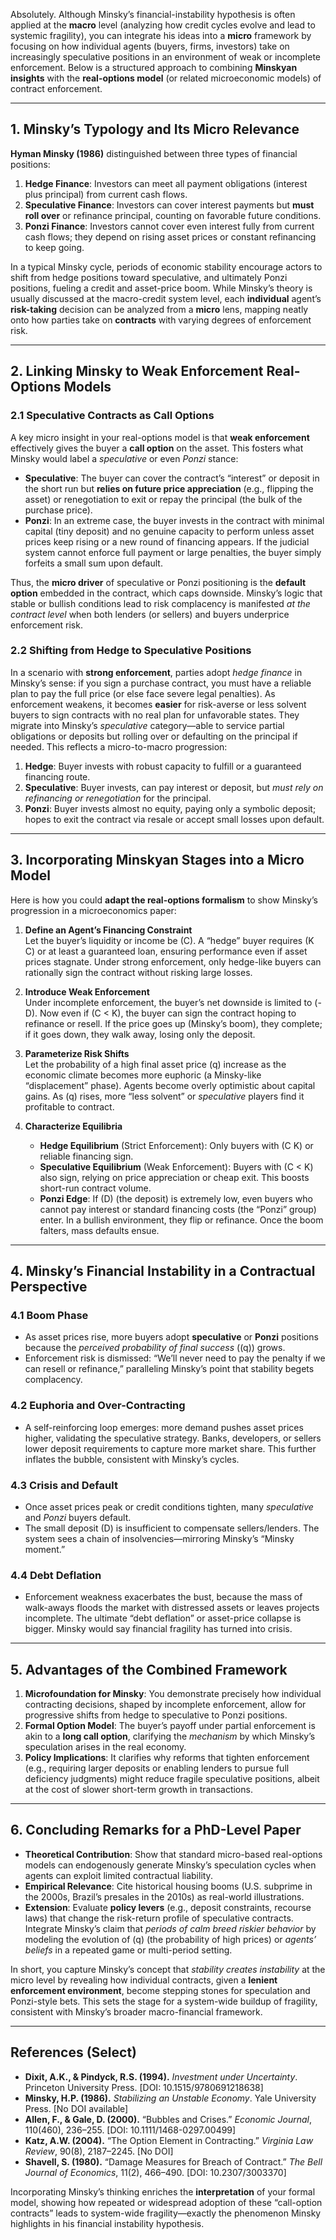 Absolutely. Although Minsky’s financial-instability hypothesis is often applied at the **macro** level (analyzing how credit cycles evolve and lead to systemic fragility), you can integrate his ideas into a **micro** framework by focusing on how individual agents (buyers, firms, investors) take on increasingly speculative positions in an environment of weak or incomplete enforcement. Below is a structured approach to combining **Minskyan insights** with the **real-options model** (or related microeconomic models) of contract enforcement.

---

## 1. Minsky’s Typology and Its Micro Relevance

**Hyman Minsky (1986)** distinguished between three types of financial positions:

1. **Hedge Finance**: Investors can meet all payment obligations (interest plus principal) from current cash flows.  
2. **Speculative Finance**: Investors can cover interest payments but **must roll over** or refinance principal, counting on favorable future conditions.  
3. **Ponzi Finance**: Investors cannot cover even interest fully from current cash flows; they depend on rising asset prices or constant refinancing to keep going.

In a typical Minsky cycle, periods of economic stability encourage actors to shift from hedge positions toward speculative, and ultimately Ponzi positions, fueling a credit and asset-price boom. While Minsky’s theory is usually discussed at the macro-credit system level, each **individual** agent’s **risk-taking** decision can be analyzed from a **micro** lens, mapping neatly onto how parties take on **contracts** with varying degrees of enforcement risk.

---

## 2. Linking Minsky to Weak Enforcement Real-Options Models

### 2.1 Speculative Contracts as Call Options
A key micro insight in your real-options model is that **weak enforcement** effectively gives the buyer a **call option** on the asset. This fosters what Minsky would label a *speculative* or even *Ponzi* stance:

- **Speculative**: The buyer can cover the contract’s “interest” or deposit in the short run but **relies on future price appreciation** (e.g., flipping the asset) or renegotiation to exit or repay the principal (the bulk of the purchase price).  
- **Ponzi**: In an extreme case, the buyer invests in the contract with minimal capital (tiny deposit) and no genuine capacity to perform unless asset prices keep rising or a new round of financing appears. If the judicial system cannot enforce full payment or large penalties, the buyer simply forfeits a small sum upon default.

Thus, the **micro driver** of speculative or Ponzi positioning is the **default option** embedded in the contract, which caps downside. Minsky’s logic that stable or bullish conditions lead to risk complacency is manifested *at the contract level* when both lenders (or sellers) and buyers underprice enforcement risk.

### 2.2 Shifting from Hedge to Speculative Positions
In a scenario with **strong enforcement**, parties adopt *hedge finance* in Minsky’s sense: if you sign a purchase contract, you must have a reliable plan to pay the full price (or else face severe legal penalties). As enforcement weakens, it becomes **easier** for risk-averse or less solvent buyers to sign contracts with no real plan for unfavorable states. They migrate into Minsky’s *speculative* category—able to service partial obligations or deposits but rolling over or defaulting on the principal if needed. This reflects a micro-to-macro progression:

1. **Hedge**: Buyer invests with robust capacity to fulfill or a guaranteed financing route.  
2. **Speculative**: Buyer invests, can pay interest or deposit, but *must rely on refinancing or renegotiation* for the principal.  
3. **Ponzi**: Buyer invests almost no equity, paying only a symbolic deposit; hopes to exit the contract via resale or accept small losses upon default.  

---

## 3. Incorporating Minskyan Stages into a Micro Model

Here is how you could **adapt the real-options formalism** to show Minsky’s progression in a microeconomics paper:

1. **Define an Agent’s Financing Constraint**  
   Let the buyer’s liquidity or income be \(C\). A “hedge” buyer requires \(K \le C\) or at least a guaranteed loan, ensuring performance even if asset prices stagnate. Under strong enforcement, only hedge-like buyers can rationally sign the contract without risking large losses.

2. **Introduce Weak Enforcement**  
   Under incomplete enforcement, the buyer’s net downside is limited to \(-D\). Now even if \(C < K\), the buyer can sign the contract hoping to refinance or resell. If the price goes up (Minsky’s boom), they complete; if it goes down, they walk away, losing only the deposit.  

3. **Parameterize Risk Shifts**  
   Let the probability of a high final asset price \(q\) increase as the economic climate becomes more euphoric (a Minsky-like “displacement” phase). Agents become overly optimistic about capital gains. As \(q\) rises, more “less solvent” or *speculative* players find it profitable to contract.

4. **Characterize Equilibria**  
   - **Hedge Equilibrium** (Strict Enforcement): Only buyers with \(C \ge K\) or reliable financing sign.  
   - **Speculative Equilibrium** (Weak Enforcement): Buyers with \(C < K\) also sign, relying on price appreciation or cheap exit. This boosts short-run contract volume.  
   - **Ponzi Edge**: If \(D\) (the deposit) is extremely low, even buyers who cannot pay interest or standard financing costs (the “Ponzi” group) enter. In a bullish environment, they flip or refinance. Once the boom falters, mass defaults ensue.

---

## 4. Minsky’s Financial Instability in a Contractual Perspective

### 4.1 Boom Phase
- As asset prices rise, more buyers adopt **speculative** or **Ponzi** positions because the *perceived probability of final success* \((q)\) grows.  
- Enforcement risk is dismissed: “We’ll never need to pay the penalty if we can resell or refinance,” paralleling Minsky’s point that stability begets complacency.

### 4.2 Euphoria and Over-Contracting
- A self-reinforcing loop emerges: more demand pushes asset prices higher, validating the speculative strategy. Banks, developers, or sellers lower deposit requirements to capture more market share. This further inflates the bubble, consistent with Minsky’s cycles.

### 4.3 Crisis and Default
- Once asset prices peak or credit conditions tighten, many *speculative* and *Ponzi* buyers default.  
- The small deposit \(D\) is insufficient to compensate sellers/lenders. The system sees a chain of insolvencies—mirroring Minsky’s “Minsky moment.”

### 4.4 Debt Deflation
- Enforcement weakness exacerbates the bust, because the mass of walk-aways floods the market with distressed assets or leaves projects incomplete. The ultimate “debt deflation” or asset-price collapse is bigger. Minsky would say financial fragility has turned into crisis.

---

## 5. Advantages of the Combined Framework

1. **Microfoundation for Minsky**: You demonstrate precisely how individual contracting decisions, shaped by incomplete enforcement, allow for progressive shifts from hedge to speculative to Ponzi positions.  
2. **Formal Option Model**: The buyer’s payoff under partial enforcement is akin to a **long call option**, clarifying the *mechanism* by which Minsky’s speculation arises in the real economy.  
3. **Policy Implications**: It clarifies why reforms that tighten enforcement (e.g., requiring larger deposits or enabling lenders to pursue full deficiency judgments) might reduce fragile speculative positions, albeit at the cost of slower short-term growth in transactions.

---

## 6. Concluding Remarks for a PhD-Level Paper

- **Theoretical Contribution**: Show that standard micro-based real-options models can endogenously generate Minsky’s speculation cycles when agents can exploit limited contractual liability.  
- **Empirical Relevance**: Cite historical housing booms (U.S. subprime in the 2000s, Brazil’s presales in the 2010s) as real-world illustrations.  
- **Extension**: Evaluate **policy levers** (e.g., deposit constraints, recourse laws) that change the risk-return profile of speculative contracts. Integrate Minsky’s claim that *periods of calm breed riskier behavior* by modeling the evolution of \(q\) (the probability of high prices) or *agents’ beliefs* in a repeated game or multi-period setting.  

In short, you capture Minsky’s concept that *stability creates instability* at the micro level by revealing how individual contracts, given a **lenient enforcement environment**, become stepping stones for speculation and Ponzi-style bets. This sets the stage for a system-wide buildup of fragility, consistent with Minsky’s broader macro-financial framework.

---

## References (Select)

- **Dixit, A.K., & Pindyck, R.S. (1994).** *Investment under Uncertainty*. Princeton University Press. [DOI: 10.1515/9780691218638]  
- **Minsky, H.P. (1986).** *Stabilizing an Unstable Economy*. Yale University Press. [No DOI available]  
- **Allen, F., & Gale, D. (2000).** "Bubbles and Crises." *Economic Journal*, 110(460), 236–255. [DOI: 10.1111/1468-0297.00499]  
- **Katz, A.W. (2004).** "The Option Element in Contracting." *Virginia Law Review*, 90(8), 2187–2245. [No DOI]  
- **Shavell, S. (1980).** "Damage Measures for Breach of Contract." *The Bell Journal of Economics*, 11(2), 466–490. [DOI: 10.2307/3003370]  

Incorporating Minsky’s thinking enriches the **interpretation** of your formal model, showing how repeated or widespread adoption of these “call-option contracts” leads to system-wide fragility—exactly the phenomenon Minsky highlights in his financial instability hypothesis.